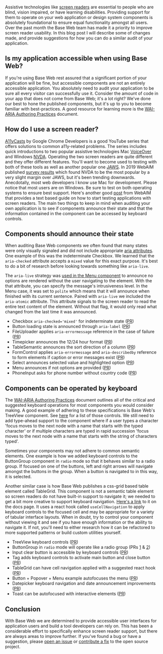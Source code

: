 

<Meta data={metadata} />

Assistive technologies like [screen readers](https://webaccess.berkeley.edu/ask-pecan/what-is-a-screen-reader) are essential to people who are blind, vision impaired, or have learning disabilities. Providing support for them to operate on your web application or design system components is absolutely foundational to ensure equal functionality amongst all users. Over the past month the Base Web team has made it a priority to improve screen reader usability. In this blog post I will describe some of changes made, and provide suggestions for how you can do a similar audit of your application.

## Is my application accessible when using Base Web?

If you're using Base Web rest assured that a significant portion of your application will be fine, but accessible components are not an entirely accessible application. You absolutely need to audit your application to be sure all every visitor can successfully use it. Consider the amount of code in your app that does not come from Base Web; it's a lot right? We've done our best to hone the published components, but it's up to you to become familiar with best-practices. A good resource for learning more is the [WAI-ARIA Authoring Practices](https://w3c.github.io/aria-practices/#Listbox) document.

## How do I use a screen reader?

[A11yCasts](https://www.youtube.com/playlist?list=PLNYkxOF6rcICWx0C9LVWWVqvHlYJyqw7g) by Google Chrome Developers is a good YouTube series that offers solutions to common a11y-related problems. The series includes quick introductions to two popular assistive technologies Mac [VoiceOver](https://youtu.be/5R-6WvAihms) and Windows [NVDA](https://youtu.be/Jao3s_CwdRU). Operating the two screen readers are quite different and they offer different features. You'll want to become used to testing with both of these tools as well as another popular one [JAWS](https://www.freedomscientific.com/products/software/jaws/). In 2019 WebAIM published [survey results](https://webaim.org/projects/screenreadersurvey8/#primary) which found NVDA to be the most popular by a very slight margin over JAWS, but it's been trending downwards. Anecdotally, most web developers I know use Mac for development. Please notice that most users are on Windows. Be sure to test on both operating systems to ensure best support. Here's another good [post](https://webaim.org/articles/screenreader_testing/) from WebAIM that provides a text based guide on how to start testing applications with screen readers. The main two things to keep in mind when auditing your own application is to see if components announce their state and that the information contained in the component can be accessed by keyboard controls.

## Components should announce their state

When auditing Base Web components we often found that many states were only visually signaled and did not include appropriate [aria attributes](https://developer.mozilla.org/en-US/docs/Web/Accessibility/ARIA). One example of this was the indeterminate Checkbox. We learned that the `aria-checked` attribute accepts a `mixed` value for this exact purpose. It's best to do a bit of research before looking towards something like `aria-live`.

The `aria-live` strategy was [used in the Menu component](https://github.com/uber/baseweb/pull/2950/files#diff-66db397a84ffba396815e0df84634ee5R124) to announce no options are rendered without the user navigating to the element. With the that attribute, you can specify the message's intrusiveness level. In the Menu case, it was set to `polite` which means that it will announce when finished with its current sentence. Paired with `aria-live` we included the `aria-atomic` attribute. This attribute signals to the screen reader to read the entire text content of the element. Without that flag, it would only read what changed from the last time it was announced.

- Checkbox `aria-checked='mixed'` for indeterminate state ([PR](https://github.com/uber/baseweb/pull/2918))
- Button loading state is announced through `aria-label` ([PR](https://github.com/uber/baseweb/pull/2890))
- FileUploader applies `aria-errormessage` reference in the case of failure ([PR](https://github.com/uber/baseweb/pull/2937))
- Timepicker announces the 12/24 hour format ([PR](https://github.com/uber/baseweb/pull/2963))
- TableSemantic announces the sort direction of a column ([PR](https://github.com/uber/baseweb/pull/2984))
- FormControl applies `aria-errormessage` and `aria-describedby` reference to form elements if caption or error messages exist ([PR](https://github.com/uber/baseweb/pull/2918))
- Select announces selected value and highlighted option ([PR](https://github.com/uber/baseweb/pull/2947))
- Menu announces if not options are provided ([PR](https://github.com/uber/baseweb/pull/2950/files))
- PhoneInput asks for phone number without country code ([PR](https://github.com/uber/baseweb/pull/2972))

## Components can be operated by keyboard

The [WAI-ARIA Authoring Practices](https://www.w3.org/TR/wai-aria-practices/#keyboard-interaction-22) document outlines all of the critical and suggested keyboard operations for most components you would consider making. A good example of adhering to these specifications is Base Web's TreeView component. See [here](https://w3c.github.io/aria-practices/#keyboard-interaction-23) for a list of those controls. We still need to add type-ahead support to the component where if a user types a character 'focus moves to the next node with a name that starts with the typed character' or if multiple characters are typed in rapid succession 'focus moves to the next node with a name that starts with the string of characters typed'.

Sometimes your components may not adhere to common semantic elements. One example is how we added keyboard controls to the ButtonGroup component in `radio` mode so that it behaves similar to a radio group. If focused on one of the buttons, left and right arrows will navigate amongst the buttons in the group. When a button is navigated to in this way, it is selected.

Another similar case is how Base Web publishes a css-grid based table element called TableGrid. This component is not a semantic table element so screen readers do not have built-in support to navigate it; we needed to get a bit more creative to support keyboard navigation. [Here's a link](https://baseweb.design/components/table-grid#accessible-cell-navigation) to it on the docs page. It uses a react hook called `useCellNavigation` to apply keyboard controls to the focused cell and may be appropriate for a variety of tabular interface layouts. When in doubt, try to control your component without viewing it and see if you have enough information or the ability to navigate it. If not, you'll need to either research how it can be refactored to more supported patterns or build custom utilities yourself.

- TreeView keyboard controls ([PR](https://github.com/uber/baseweb/pull/2924))
- ButtonGroup in `radio` mode will operate like a radio group (PRs [1](https://github.com/uber/baseweb/pull/2913) & [2](https://github.com/uber/baseweb/pull/2941))
- Input clear button is accessible by keyboard controls ([PR](https://github.com/uber/baseweb/pull/2936))
- Tag adds keyboard controls to activate main button and close button ([PR](https://github.com/uber/baseweb/pull/2970))
- TableGrid can have cell navigation applied with a suggested react hook ([PR](https://github.com/uber/baseweb/pull/2989))
- Button + Popover + Menu example autofocuses the menu ([PR](https://github.com/uber/baseweb/pull/2997))
- Datepicker keyboard navigation and date announcement improvements ([PR](https://github.com/uber/baseweb/pull/3010))
- Toast can be autofocused with interactive elements ([PR](https://github.com/uber/baseweb/pull/2928))

## Conclusion

With Base Web we are determined to provide accessible user interfaces for application users and build a tool developers can rely on. This has been a considerable effort to specifically enhance screen reader support, but there are always areas to improve further. If you've found a bug or have a suggestion, please [open an issue](https://github.com/uber/baseweb//issues) or [contribute a fix](https://github.com/uber/baseweb/blob/master/CONTRIBUTING.md) to the open source project.
